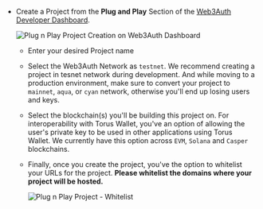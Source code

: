 - Create a Project from the **Plug and Play** Section of the [Web3Auth Developer Dashboard](https://dashboard.web3auth.io/).

  ![Plug n Play Project Creation on Web3Auth Dashboard](/content-hub/guides/set-up-web3auth-dashboard/plugnplay-project.png)

  - Enter your desired Project name
  - Select the Web3Auth Network as `testnet`. We recommend creating a project in tesnet network during development. And while moving to a production
    environment, make sure to convert your project to `mainnet`, `aqua`, or `cyan` network, otherwise you'll end up losing users and keys.
  - Select the blockchain(s) you'll be building this project on. For interoperability with Torus Wallet, you've an option of allowing the user's
    private key to be used in other applications using Torus Wallet. We currently have this option across `EVM`, `Solana` and `Casper` blockchains.
  - Finally, once you create the project, you've the option to whitelist your URLs for the project. **Please whitelist the domains where your project
    will be hosted.**

    ![Plug n Play Project - Whitelist](/content-hub/guides/set-up-web3auth-dashboard/plugnplay-whitelist.png)
